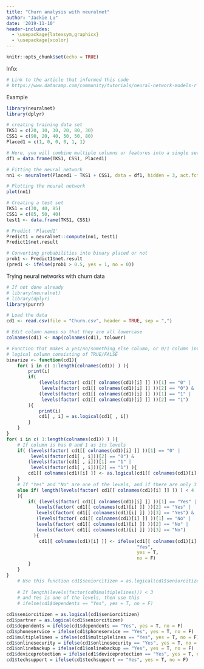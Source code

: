 ```yaml
---
title: "Churn analysis with neuralnet"
author: "Jackie Lu"
date: '2019-11-10'
header-includes:
  - \usepackage{latexsym,graphicx}
  - \usepackage{xcolor}
---
```

\definecolor{mylightgray}{RGB}{215, 215, 215}
\color{mylightgray}
\definecolor{mydarkgray}{RGB}{45, 45, 45}
\pagecolor{mydarkgray}
```r
knitr::opts_chunk$set(echo = TRUE)
```

Info:
```r
# Link to the article that informed this code
# https://www.datacamp.com/community/tutorials/neural-network-models-r
```

Example
```r
library(neuralnet)
library(dplyr)

# creating training data set
TKS1 = c(20, 10, 30, 20, 80, 30)
CSS1 = c(90, 20, 40, 50, 50, 80)
Placed1 = c(1, 0, 0, 0, 1, 1)

# Here, you will combine multiple columns or features into a single set of data
df1 = data.frame(TKS1, CSS1, Placed1)

# Fitting the neural network
nn1 <- neuralnet(Placed1 ~ TKS1 + CSS1, data = df1, hidden = 3, act.fct = "logistic", linear.output = F)

# Plotting the neural network
plot(nn1)

# Creating a test set
TKS1 = c(30, 40, 85)
CSS1 = c(85, 50, 40)
test1 <- data.frame(TKS1, CSS1)

# Predict 'Placed1'
Predict1 = neuralnet::compute(nn1, test1)
Predict1$net.result

# Converting probabilities into binary placed or not
prob1 <- Predict1$net.result
(pred1 <- ifelse(prob1 > 0.5, yes = 1, no = 0))
```

Trying neural networks with churn data
```r
# If not done already
# library(neuralnet)
# library(dplyr)
library(purrr)

# Load the data
cd1 <- read.csv(file = "Churn.csv", header = TRUE, sep = ",")

# Edit column names so that they are all lowercase
colnames(cd1) <- map(colnames(cd1), tolower)

# Function that makes a yes/no/something_else column, or 0/1 column into a
# logical column consisting of TRUE/FALSE
binarize <- function(cd1){
    for( i in c( 1:length(colnames(cd1)) ) ){
        print(i)
        if(
            (levels(factor( cd1[[ colnames(cd1)[i] ]] ))[1] == "0" |
             levels(factor( cd1[[ colnames(cd1)[i] ]] ))[2] == "0") &
            (levels(factor( cd1[[ colnames(cd1)[i] ]] ))[1] == "1" |
             levels(factor( cd1[[ colnames(cd1)[i] ]] ))[2] == "1")
        ){
            print(i)
            cd1[ , i] = as.logical(cd1[ , i])
        }
    }
}
for( i in c( 1:length(colnames(cd1)) ) ){
    # If column is has 0 and 1 as its levels
    if( (levels(factor( cd1[[ colnames(cd1)[i] ]] ))[1] == "0" |
         levels(factor(cd1[ , i]))[2] == "0") &
        (levels(factor(cd1[ , i]))[1] == "1" | 
         levels(factor(cd1[ , i]))[2] == "1") ){
        cd1[[ colnames(cd1)[i] ]] <- as.logical(cd1[[ colnames(cd1)[i] ]])
    }
    # If "Yes" and "No" are one of the levels, and if there are only 3 levels
    else if( length(levels(factor( cd1[[ colnames(cd1)[i] ]] )) ) < 4
    ){
        if( (levels(factor( cd1[[ colnames(cd1)[i] ]] ))[1] == "Yes" |
           levels(factor( cd1[[ colnames(cd1)[i] ]] ))[2] == "Yes" |
           levels(factor( cd1[[ colnames(cd1)[i] ]] ))[3] == "Yes") &
           (levels(factor( cd1[[ colnames(cd1)[i] ]] ))[1] == "No" |
           levels(factor( cd1[[ colnames(cd1)[i] ]] ))[2] == "No" |
           levels(factor( cd1[[ colnames(cd1)[i] ]] ))[3] == "No")
          ){
            cd1[[ colnames(cd1)[i] ]] <- ifelse(cd1[[ colnames(cd1)[i] ]] ==
                                                "Yes",
                                                yes = T,
                                                no = F)
        }
    }
}
    # Use this function cd1$seniorcitizen = as.logical(cd1$seniorcitizen)
    
    # If length(levels(factor(cd0$multiplelines))) < 3
    # and Yes is one of the levels, then use this
    # ifelse(cd1$dependents == "Yes", yes = T, no = F)

cd1$seniorcitizen = as.logical(cd1$seniorcitizen)
cd1$partner = as.logical(cd1$seniorcitizen)
cd1$dependents = ifelse(cd1$dependents == "Yes", yes = T, no = F)
cd1$phoneservice = ifelse(cd1$phoneservice == "Yes", yes = T, no = F)
cd1$multiplelines = ifelse(cd1$multiplelines == "Yes", yes = T, no = F)
cd1$onlinesecurity = ifelse(cd1$onlinesecurity == "Yes", yes = T, no = F)
cd1$onlinebackup = ifelse(cd1$onlinebackup == "Yes", yes = T, no = F)
cd1$deviceprotection = ifelse(cd1$deviceprotection == "Yes", yes = T, no = F)
cd1$techsupport = ifelse(cd1$techsupport == "Yes", yes = T, no = F)

```





